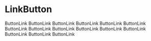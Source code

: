 
<Meta title="LinkButton" component={LinkButton} />

# LinkButton

<Story name="Button">
  <div
    style={{
      display: "flex",
      flexDirection: "column",
      gap: "30px",
      marginTop: "40px"
    }}
  >
    <LinkButton>ButtonLink</LinkButton>
    <LinkButton>ButtonLink ButtonLink</LinkButton>
    <LinkButton>ButtonLink ButtonLink ButtonLink</LinkButton>
    <LinkButton>ButtonLink ButtonLink ButtonLink ButtonLink</LinkButton>
    <LinkButton>
      ButtonLink ButtonLink ButtonLink ButtonLink ButtonLink
    </LinkButton>
  </div>
</Story>
